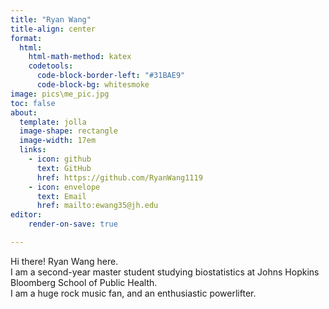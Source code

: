 ```yaml
---
title: "Ryan Wang"
title-align: center
format: 
  html:
    html-math-method: katex
    codetools:
      code-block-border-left: "#31BAE9"
      code-block-bg: whitesmoke
image: pics\me_pic.jpg
toc: false
about: 
  template: jolla
  image-shape: rectangle
  image-width: 17em
  links:
    - icon: github
      text: GitHub
      href: https://github.com/RyanWang1119
    - icon: envelope
      text: Email
      href: mailto:ewang35@jh.edu
editor:
    render-on-save: true

---
```


Hi there! Ryan Wang here.\
I am a second-year master student studying biostatistics at Johns Hopkins Bloomberg School of Public Health. \
I am a huge rock music fan, and an enthusiastic powerlifter.